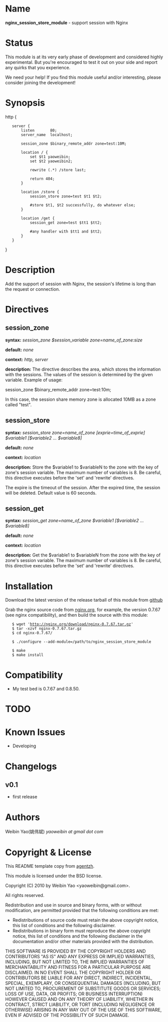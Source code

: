 ﻿= Name =

'''nginx_session_store_module''' - support session with Nginx

= Status =

This module is at its very early phase of development and considered highly experimental. But you're encouraged to test it out on your side and report any quirks that you experience.

We need your help! If you find this module useful and/or interesting, please consider joining the development!

= Synopsis =

<geshi lang="nginx">

http {

	server {
		listen       80;
		server_name  localhost;

		session_zone $binary_remote_addr zone=test:10M;

		location / {
			set $t1 yaoweibin;
			set $t2 yaoweibin2;

			rewrite (.*) /store last;

			return 404;
		}

		location /store {
			session_store zone=test $t1 $t2;

			#store $t1, $t2 successfully, do whatever else;
		}

		location /get {
			session_get zone=test $tt1 $tt2; 

			#any handler with $tt1 and $tt2;
		}
	}
}

</geshi>
= Description =

Add the support of session with Nginx, the session's lifetime is long than the request or connection.

= Directives =

== session_zone ==

'''syntax:''' ''session_zone $session_variable zone=name_of_zone:size''

'''default:''' ''none''

'''context:''' ''http, server''

'''description:''' The directive describes the area, which stores the information with the sessions. The values of the session is determined by the given variable. Example of usage:

session_zone  $binary_remote_addr  zone=test:10m;

In this case, the session share memory zone is allocated 10MB as a zone called "test".

== session_store ==

'''syntax:''' ''session_store zone=name_of_zone  [exprie=time_of_exprie] $variable1 [$variable2 ... $variable8]''

'''default:''' ''none''

'''context:''' ''location''

'''description:''' Store the $variable1 to $variableN to the zone with the key of zone's session variable. The maximum number of variables is 8. Be careful, this directive executes before the 'set' and 'rewrite' directives.

The expire is the timeout of the session. After the expired time, the session will be deleted. Default value is 60 seconds. 

== session_get ==

'''syntax:''' ''session_get zone=name_of_zone $variable1 [$variable2 ... $variable8]''

'''default:''' ''none''

'''context:''' ''location''

'''description:''' Get the $variable1 to $variableN from the zone with the key of zone's session variable. The maximum number of variables is 8. Be careful, this directive executes before the 'set' and 'rewrite' directives.

= Installation =

Download the latest version of the release tarball of this module from [http://github.com/yaoweibin/nginx_session_store_module github]

Grab the nginx source code from [http://nginx.org/ nginx.org], for example, the version 0.7.67 (see nginx compatibility), and then build the source with this module:

<geshi lang="bash">
    $ wget 'http://nginx.org/download/nginx-0.7.67.tar.gz'
    $ tar -xzvf nginx-0.7.67.tar.gz
    $ cd nginx-0.7.67/

    $ ./configure --add-module=/path/to/nginx_session_store_module

    $ make
    $ make install
</geshi>

= Compatibility =

* My test bed is 0.7.67 and 0.8.50.

= TODO =

= Known Issues =

* Developing  

= Changelogs =

== v0.1 ==
* first release

= Authors =

Weibin Yao(姚伟斌) ''yaoweibin at gmail dot com''

= Copyright & License =

This README template copy from [http://github.com/agentzh agentzh].

This module is licensed under the BSD license.

Copyright (C) 2010 by Weibin Yao <yaoweibin@gmail.com>.

All rights reserved.

Redistribution and use in source and binary forms, with or without modification, are permitted provided that the following conditions are met:

* Redistributions of source code must retain the above copyright notice, this list of conditions and the following disclaimer.
* Redistributions in binary form must reproduce the above copyright notice, this list of conditions and the following disclaimer in the documentation and/or other materials provided with the distribution.

THIS SOFTWARE IS PROVIDED BY THE COPYRIGHT HOLDERS AND CONTRIBUTORS "AS IS" AND ANY EXPRESS OR IMPLIED WARRANTIES, INCLUDING, BUT NOT LIMITED TO, THE IMPLIED WARRANTIES OF MERCHANTABILITY AND FITNESS FOR A PARTICULAR PURPOSE ARE DISCLAIMED. IN NO EVENT SHALL THE COPYRIGHT HOLDER OR CONTRIBUTORS BE LIABLE FOR ANY DIRECT, INDIRECT, INCIDENTAL, SPECIAL, EXEMPLARY, OR CONSEQUENTIAL DAMAGES (INCLUDING, BUT NOT LIMITED TO, PROCUREMENT OF SUBSTITUTE GOODS OR SERVICES; LOSS OF USE, DATA, OR PROFITS; OR BUSINESS INTERRUPTION) HOWEVER CAUSED AND ON ANY THEORY OF LIABILITY, WHETHER IN CONTRACT, STRICT LIABILITY, OR TORT (INCLUDING NEGLIGENCE OR OTHERWISE) ARISING IN ANY WAY OUT OF THE USE OF THIS SOFTWARE, EVEN IF ADVISED OF THE POSSIBILITY OF SUCH DAMAGE.

